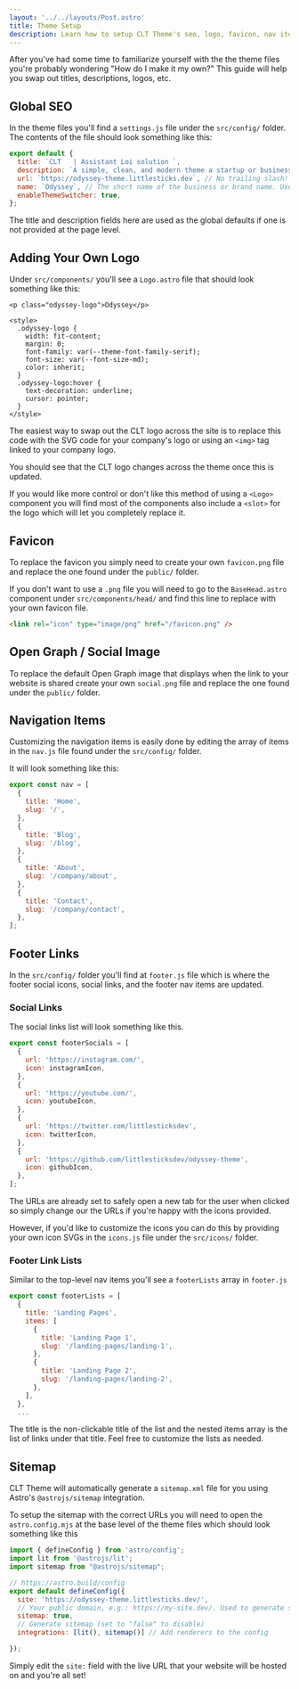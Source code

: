 ```yaml
---
layout: '../../layouts/Post.astro'
title: Theme Setup
description: Learn how to setup CLT Theme's seo, logo, favicon, nav items, etc.
---
```


After you've had some time to familiarize yourself with the the theme files you're probably wondering "How do I make it my own?" This guide will help you swap out titles, descriptions, logos, etc.


## Global SEO

In the theme files you'll find a `settings.js` file under the `src/config/` folder. The contents of the file should look something like this:

```js
export default {
  title: `CLT   | Assistant Loi solution `,
  description: `A simple, clean, and modern theme a startup or businesses' marketing website.`,
  url: `https://odyssey-theme.littlesticks.dev`, // No trailing slash!
  name: `Odyssey`, // The short name of the business or brand name. Used for things like the copyright in the footer.
  enableThemeSwitcher: true,
};  
```

The title and description fields here are used as the global defaults if one is not provided at the page level.

## Adding Your Own Logo

Under `src/components/` you'll see a `Logo.astro` file that should look something like this:

```astro
<p class="odyssey-logo">Odyssey</p>

<style>
  .odyssey-logo {
    width: fit-content;
    margin: 0;
    font-family: var(--theme-font-family-serif);
    font-size: var(--font-size-md);
    color: inherit;
  }
  .odyssey-logo:hover {
    text-decoration: underline;
    cursor: pointer;
  }
</style>
```

The easiest way to swap out the CLT logo across the site is to replace this code with the SVG code for your company's logo or using an `<img>` tag linked to your company logo.

You should see that the CLT logo changes across the theme once this is updated.

If you would like more control or don't like this method of using a `<Logo>` component you will find most of the components also include a `<slot>` for the logo which will let you completely replace it.

## Favicon

To replace the favicon you simply need to create your own `favicon.png` file and replace the one found under the `public/` folder.

If you don't want to use a `.png` file you will need to go to the `BaseHead.astro` component under `src/components/head/` and find this line to replace with your own favicon file.

```html
<link rel="icon" type="image/png" href="/favicon.png" />
```

## Open Graph / Social Image

To replace the default Open Graph image that displays when the link to your website is shared create your own `social.png` file and replace the one found under the `public/` folder.

## Navigation Items

Customizing the navigation items is easily done by editing the array of items in the `nav.js` file found under the `src/config/` folder.

It will look something like this:

```js
export const nav = [
  {
    title: 'Home',
    slug: '/',
  },
  {
    title: 'Blog',
    slug: '/blog',
  },
  {
    title: 'About',
    slug: '/company/about',
  },
  {
    title: 'Contact',
    slug: '/company/contact',
  },
];
```

## Footer Links

In the `src/config/` folder you'll find at `footer.js` file which is where the footer social icons, social links, and the footer nav items are updated.

### Social Links

The social links list will look something like this.

```js
export const footerSocials = [
  {
    url: 'https://instagram.com/',
    icon: instagramIcon,
  },
  {
    url: 'https://youtube.com/',
    icon: youtubeIcon,
  },
  {
    url: 'https://twitter.com/littlesticksdev',
    icon: twitterIcon,
  },
  {
    url: 'https://github.com/littlesticksdev/odyssey-theme',
    icon: githubIcon,
  },
];
```

The URLs are already set to safely open a new tab for the user when clicked so simply change our the URLs if you're happy with the icons provided.

However, if you'd like to customize the icons you can do this by providing your own icon SVGs in the `icons.js` file under the `src/icons/` folder.

### Footer Link Lists

Similar to the top-level nav items you'll see a `footerLists` array in `footer.js`

```js
export const footerLists = [
  {
    title: 'Landing Pages',
    items: [
      {
        title: 'Landing Page 1',
        slug: '/landing-pages/landing-1',
      },
      {
        title: 'Landing Page 2',
        slug: '/landing-pages/landing-2',
      },
    ],
  },
  ...
```

The title is the non-clickable title of the list and the nested items array is the list of links under that title. Feel free to customize the lists as needed.

## Sitemap

CLT Theme will automatically generate a `sitemap.xml` file for you using Astro's `@astrojs/sitemap` integration. 

To setup the sitemap with the correct URLs you will need to open the `astro.config.mjs` at the base level of the theme files which should look something like this

```js
import { defineConfig } from 'astro/config';
import lit from '@astrojs/lit';
import sitemap from "@astrojs/sitemap";

// https://astro.build/config
export default defineConfig({
  site: 'https://odyssey-theme.littlesticks.dev/',
  // Your public domain, e.g.: https://my-site.dev/. Used to generate sitemaps and canonical URLs.
  sitemap: true,
  // Generate sitemap (set to "false" to disable)
  integrations: [lit(), sitemap()] // Add renderers to the config

});
```

Simply edit the `site:` field with the live URL that your website will be hosted on and you're all set!